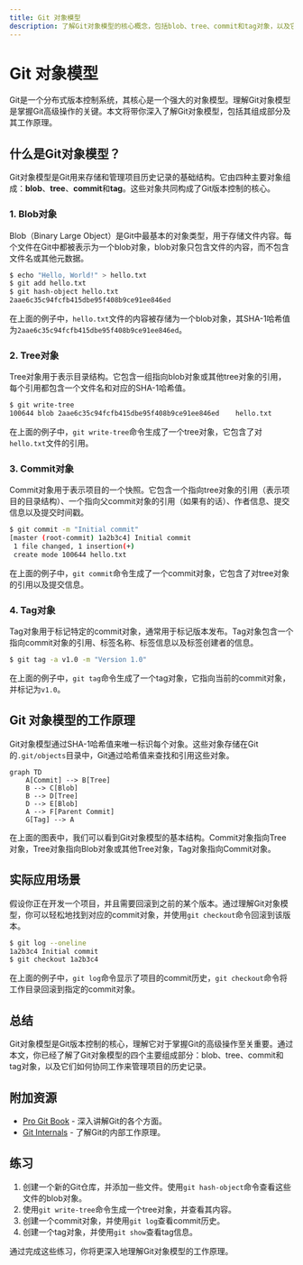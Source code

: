 ```yaml
---
title: Git 对象模型
description: 了解Git对象模型的核心概念，包括blob、tree、commit和tag对象，以及它们如何协同工作来管理版本控制。
---
```


# Git 对象模型

Git是一个分布式版本控制系统，其核心是一个强大的对象模型。理解Git对象模型是掌握Git高级操作的关键。本文将带你深入了解Git对象模型，包括其组成部分及其工作原理。

## 什么是Git对象模型？

Git对象模型是Git用来存储和管理项目历史记录的基础结构。它由四种主要对象组成：**blob**、**tree**、**commit**和**tag**。这些对象共同构成了Git版本控制的核心。

### 1. Blob对象

Blob（Binary Large Object）是Git中最基本的对象类型，用于存储文件内容。每个文件在Git中都被表示为一个blob对象，blob对象只包含文件的内容，而不包含文件名或其他元数据。

```bash
$ echo "Hello, World!" > hello.txt
$ git add hello.txt
$ git hash-object hello.txt
2aae6c35c94fcfb415dbe95f408b9ce91ee846ed
```

在上面的例子中，`hello.txt`文件的内容被存储为一个blob对象，其SHA-1哈希值为`2aae6c35c94fcfb415dbe95f408b9ce91ee846ed`。

### 2. Tree对象

Tree对象用于表示目录结构。它包含一组指向blob对象或其他tree对象的引用，每个引用都包含一个文件名和对应的SHA-1哈希值。

```bash
$ git write-tree
100644 blob 2aae6c35c94fcfb415dbe95f408b9ce91ee846ed    hello.txt
```

在上面的例子中，`git write-tree`命令生成了一个tree对象，它包含了对`hello.txt`文件的引用。

### 3. Commit对象

Commit对象用于表示项目的一个快照。它包含一个指向tree对象的引用（表示项目的目录结构）、一个指向父commit对象的引用（如果有的话）、作者信息、提交信息以及提交时间戳。

```bash
$ git commit -m "Initial commit"
[master (root-commit) 1a2b3c4] Initial commit
 1 file changed, 1 insertion(+)
 create mode 100644 hello.txt
```

在上面的例子中，`git commit`命令生成了一个commit对象，它包含了对tree对象的引用以及提交信息。

### 4. Tag对象

Tag对象用于标记特定的commit对象，通常用于标记版本发布。Tag对象包含一个指向commit对象的引用、标签名称、标签信息以及标签创建者的信息。

```bash
$ git tag -a v1.0 -m "Version 1.0"
```

在上面的例子中，`git tag`命令生成了一个tag对象，它指向当前的commit对象，并标记为`v1.0`。

## Git 对象模型的工作原理

Git对象模型通过SHA-1哈希值来唯一标识每个对象。这些对象存储在Git的`.git/objects`目录中，Git通过哈希值来查找和引用这些对象。

```mermaid
graph TD
    A[Commit] --> B[Tree]
    B --> C[Blob]
    B --> D[Tree]
    D --> E[Blob]
    A --> F[Parent Commit]
    G[Tag] --> A
```

在上面的图表中，我们可以看到Git对象模型的基本结构。Commit对象指向Tree对象，Tree对象指向Blob对象或其他Tree对象，Tag对象指向Commit对象。

## 实际应用场景

假设你正在开发一个项目，并且需要回滚到之前的某个版本。通过理解Git对象模型，你可以轻松地找到对应的commit对象，并使用`git checkout`命令回滚到该版本。

```bash
$ git log --oneline
1a2b3c4 Initial commit
$ git checkout 1a2b3c4
```

在上面的例子中，`git log`命令显示了项目的commit历史，`git checkout`命令将工作目录回滚到指定的commit对象。

## 总结

Git对象模型是Git版本控制的核心，理解它对于掌握Git的高级操作至关重要。通过本文，你已经了解了Git对象模型的四个主要组成部分：blob、tree、commit和tag对象，以及它们如何协同工作来管理项目的历史记录。

## 附加资源

- [Pro Git Book](https://git-scm.com/book/en/v2) - 深入讲解Git的各个方面。
- [Git Internals](https://git-scm.com/book/en/v2/Git-Internals-Plumbing-and-Porcelain) - 了解Git的内部工作原理。

## 练习

1. 创建一个新的Git仓库，并添加一些文件。使用`git hash-object`命令查看这些文件的blob对象。
2. 使用`git write-tree`命令生成一个tree对象，并查看其内容。
3. 创建一个commit对象，并使用`git log`查看commit历史。
4. 创建一个tag对象，并使用`git show`查看tag信息。

通过完成这些练习，你将更深入地理解Git对象模型的工作原理。